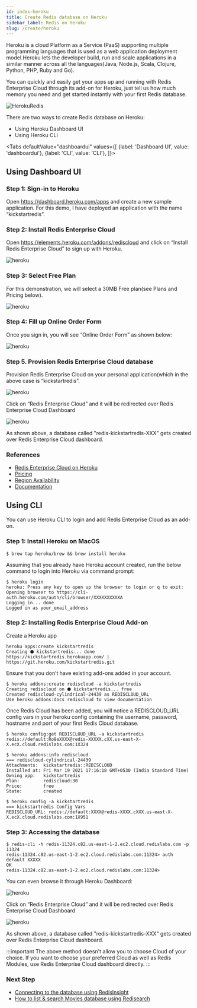 ```yaml
---
id: index-heroku
title: Create Redis database on Heroku 
sidebar_label: Redis on Heroku
slug: /create/heroku
---
```




Heroku is a cloud Platform as a Service (PaaS) supporting multiple programming languages that is used as a web application deployment model.Heroku lets the developer build, run and scale applications in a similar manner across all the languages(Java, Node.js, Scala, Clojure, Python, PHP, Ruby and Go). 

You can quickly and easily get your apps up and running with Redis Enterprise Cloud through its add-on for Heroku, just tell us how much memory you need and get started instantly with your first Redis database. 



![HerokuRedis](heroku_logo.png)

There are two ways to create Redis database on Heroku:
- Using Heroku Dashboard UI
- Using Heroku CLI




<Tabs
  defaultValue="dashboardui"
  values={[
    {label: 'Dashboard UI', value: 'dashboardui'},
    {label: 'CLI', value: 'CLI'},
  ]}>
  <TabItem value="dashboardui">


## Using Dashboard UI

### Step 1: Sign-in to Heroku 


Open  https://dashboard.heroku.com/apps and create a new sample application. For this demo, I have deployed an application with the name “kickstartredis”. 

### Step 2: Install Redis Enterprise Cloud 

Open https://elements.heroku.com/addons/rediscloud and click on “Install Redis Enterprise Cloud” to sign up with Heroku.

![heroku](heroku2.png)

### Step 3: Select Free Plan

For this demonstration, we will select a 30MB Free plan(see Plans and Pricing below).

![heroku](pricing.png)

### Step 4: Fill up Online Order Form

Once you sign in, you will see “Online Order Form” as shown below:

![heroku](orderform.png)

### Step 5. Provision Redis Enterprise Cloud database

Provision Redis Enterprise Cloud on your personal application(which in the above case is “kickstartredis”.

![heroku](heroku_selectrecloud.png)

Click on “Redis Enterprise Cloud” and it will be redirected over Redis Enterprise Cloud Dashboard

![heroku](heroku_recloud.png)

As shown above, a database called "redis-kickstartredis-XXX" gets created over Redis Enterprise Cloud dashboard. 


### References

- [Redis Enterprise Cloud on Heroku](https://elements.heroku.com/addons/rediscloud)
- [Pricing](https://elements.heroku.com/addons/rediscloud#pricing)
- [Region Availability](https://elements.heroku.com/addons/rediscloud#region-map)
- [Documentation](https://elements.heroku.com/addons/rediscloud#docs)



 </TabItem>
<TabItem value="CLI">


## Using CLI

You can use Heroku CLI to login and add Redis Enterprise Cloud as an add-on.

### Step 1: Install Heroku on MacOS


```
$ brew tap heroku/brew && brew install heroku
```

Assuming that you already have Heroku account created, run the below command to login into Heroku via command prompt:


```
$ heroku login
heroku: Press any key to open up the browser to login or q to exit: 
Opening browser to https://cli-auth.heroku.com/auth/cli/browser/XXXXXXXXXXA
Logging in... done
Logged in as your_email_address
```





### Step 2: Installing Redis Enterprise Cloud Add-on


Create a Heroku app

```
heroku apps:create kickstartredis
Creating ⬢ kickstartredis... done
https://kickstartredis.herokuapp.com/ | https://git.heroku.com/kickstartredis.git
```



Ensure that you don’t have existing add-ons added in your account.


```
$ heroku addons:create rediscloud -a kickstartredis
Creating rediscloud on ⬢ kickstartredis... free
Created rediscloud-cylindrical-24439 as REDISCLOUD_URL
Use heroku addons:docs rediscloud to view documentation
```


Once Redis Cloud has been added, you will notice a REDISCLOUD_URL config vars in your heroku config containing the username, password, hostname and port of your first Redis Cloud database.


```
$ heroku config:get REDISCLOUD_URL -a kickstartredis
redis://default:Ro8eXXXX@redis-XXXXX.cXX.us-east-X-X.ecX.cloud.redislabs.com:1X324
```

```
$ heroku addons:info rediscloud
=== rediscloud-cylindrical-24439
Attachments:  kickstartredis::REDISCLOUD
Installed at: Fri Mar 19 2021 17:16:18 GMT+0530 (India Standard Time)
Owning app:   kickstartredis
Plan:         rediscloud:30
Price:        free
State:        created
```


```
$ heroku config -a kickstartredis
=== kickstartredis Config Vars
REDISCLOUD_URL: redis://default:XXXX@redis-XXXX.cXXX.us-east-X-X.ecX.cloud.redislabs.com:1X951
```




### Step 3: Accessing the database


```
$ redis-cli -h redis-11324.c82.us-east-1-2.ec2.cloud.redislabs.com -p 11324
redis-11324.c82.us-east-1-2.ec2.cloud.redislabs.com:11324> auth default XXXXX
OK
redis-11324.c82.us-east-1-2.ec2.cloud.redislabs.com:11324>
```

You can even browse it through Heroku Dashboard:


![heroku](heroku_selectrecloud.png)

Click on “Redis Enterprise Cloud” and it will be redirected over Redis Enterprise Cloud Dashboard

![heroku](heroku_recloud.png)

As shown above, a database called "redis-kickstartredis-XXX" gets created over Redis Enterprise Cloud dashboard. 


 </TabItem>
</Tabs>

:::important
The above method doesn't allow you to choose Cloud of your choice. If you want to choose your preferred Cloud as well as Redis Modules, use Redis Enterprise Cloud dashboard directly.
:::
### Next Step

- [Connecting to the database using RedisInsight](/explore/redisinsight/)
- [How to list & search Movies database using Redisearch](/howtos/moviesdatabase/getting-started/)
